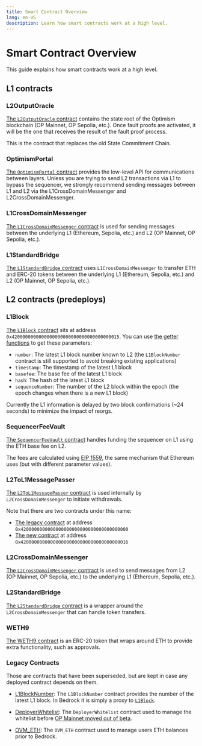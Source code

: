 ```yaml
---
title: Smart Contract Overview
lang: en-US
description: Learn how smart contracts work at a high level.
---
```


# Smart Contract Overview

This guide explains how smart contracts work at a high level.

## L1 contracts

### L2OutputOracle

[The `L2OutputOracle` contract](https://github.com/ethereum-optimism/optimism/blob/65ec61dde94ffa93342728d324fecf474d228e1f/packages/contracts-bedrock/contracts/L1/L2OutputOracle.sol) contains the state root of the Optimism blockchain (OP Mainnet, OP Sepolia, etc.).
Once fault proofs are activated, it will be the one that receives the result of the fault proof process.

This is the contract that replaces the old State Commitment Chain.

### OptimismPortal

[The `OptimismPortal` contract](https://github.com/ethereum-optimism/optimism/blob/65ec61dde94ffa93342728d324fecf474d228e1f/packages/contracts-bedrock/contracts/L1/OptimismPortal.sol) provides the low-level API for communications between layers. Unless you are trying to send L2 transactions via L1 to bypass the sequencer, we strongly recommend sending messages between L1 and L2 via the L1CrossDomainMessenger and L2CrossDomainMessenger.

### L1CrossDomainMessenger

[The `L1CrossDomainMessenger` contract](https://github.com/ethereum-optimism/optimism/blob/65ec61dde94ffa93342728d324fecf474d228e1f/packages/contracts-bedrock/contracts/L1/L1CrossDomainMessenger.sol) is used for sending messages between the underlying L1 (Ethereum, Sepolia, etc.) and L2 (OP Mainnet, OP Sepolia, etc.).

### L1StandardBridge

[The `L1StandardBridge` contract](https://github.com/ethereum-optimism/optimism/blob/65ec61dde94ffa93342728d324fecf474d228e1f/packages/contracts-bedrock/contracts/L1/L1StandardBridge.sol) uses `L1CrossDomainMessenger` to transfer ETH and ERC-20 tokens between the underlying L1 (Ethereum, Sepolia, etc.) and L2 (OP Mainnet, OP Sepolia, etc.).

## L2 contracts (predeploys)

### L1Block

[The `L1Block` contract](https://github.com/ethereum-optimism/optimism/blob/65ec61dde94ffa93342728d324fecf474d228e1f/packages/contracts-bedrock/contracts/L2/L1Block.sol) sits at address `0x4200000000000000000000000000000000000015`.
You can use [the getter functions](https://docs.soliditylang.org/en/v0.8.12/contracts.html#getter-functions) to get these parameters:

*   `number`: The latest L1 block number known to L2 (the `L1BlockNumber` contract is still supported to avoid breaking existing applications)
*   `timestamp`: The timestamp of the latest L1 block
*   `basefee`: The base fee of the latest L1 block
*   `hash`: The hash of the latest L1 block
*   `sequenceNumber`: The number of the L2 block within the epoch (the epoch changes when there is a new L1 block)

Currently the L1 information is delayed by two block confirmations (~24 seconds) to minimize the impact of reorgs.

### SequencerFeeVault

[The `SequencerFeeVault` contract](https://github.com/ethereum-optimism/optimism/blob/65ec61dde94ffa93342728d324fecf474d228e1f/packages/contracts-bedrock/contracts/L2/SequencerFeeVault.sol) handles funding the sequencer on L1 using the ETH base fee on L2.

The fees are calculated using [EIP 1559](https://github.com/ethereum/EIPs/blob/master/EIPS/eip-1559.md), the same mechanism that Ethereum uses (but with different parameter values).

### L2ToL1MessagePasser

[The `L2ToL1MessagePasser` contract](https://github.com/ethereum-optimism/optimism/blob/65ec61dde94ffa93342728d324fecf474d228e1f/packages/contracts-bedrock/contracts/L2/L2ToL1MessagePasser.sol) is used internally by `L2CrossDomainMessenger` to initiate withdrawals.

Note that there are two contracts under this name:

*   [The legacy contract](https://github.com/ethereum-optimism/optimism/blob/65ec61dde94ffa93342728d324fecf474d228e1f/packages/contracts-bedrock/contracts/legacy/LegacyMessagePasser.sol) at address `0x4200000000000000000000000000000000000000`
*   [The new contract](https://github.com/ethereum-optimism/optimism/blob/65ec61dde94ffa93342728d324fecf474d228e1f/packages/contracts-bedrock/contracts/L2/L2ToL1MessagePasser.sol) at address `0x4200000000000000000000000000000000000016`

### L2CrossDomainMessenger

[The `L2CrossDomainMessenger` contract](https://github.com/ethereum-optimism/optimism/blob/65ec61dde94ffa93342728d324fecf474d228e1f/packages/contracts-bedrock/contracts/L2/L2CrossDomainMessenger.sol) is used to send messages from L2 (OP Mainnet, OP Sepolia, etc.) to the underlying L1 (Ethereum, Sepolia, etc.).

### L2StandardBridge

[The `L2StandardBridge` contract](https://github.com/ethereum-optimism/optimism/blob/65ec61dde94ffa93342728d324fecf474d228e1f/packages/contracts-bedrock/contracts/L2/L2StandardBridge.sol) is a wrapper around the `L2CrossDomainMessenger` that can handle token transfers.

### WETH9

[The WETH9 contract](https://web.archive.org/web/20221022164309/https://weth.io/) is an ERC-20 token that wraps around ETH to provide extra functionality, such as approvals.

### Legacy Contracts

Those are contracts that have been superseded, but are kept in case any deployed contract depends on them.

*   [L1BlockNumber](https://github.com/ethereum-optimism/optimism/blob/65ec61dde94ffa93342728d324fecf474d228e1f/packages/contracts-bedrock/contracts/legacy/L1BlockNumber.sol):
    The `L1BlockNumber` contract provides the number of the latest L1 block.
    In Bedrock it is simply a proxy to [`L1Block`](#l1block).

*   [DeployerWhitelist](https://github.com/ethereum-optimism/optimism/blob/65ec61dde94ffa93342728d324fecf474d228e1f/packages/contracts-bedrock/contracts/legacy/DeployerWhitelist.sol):
    The `DeployerWhitelist` contract used to manage the whitelist before [OP Mainnet moved out of beta](https://twitter.com/optimismFND/status/1471571415774023682).

*   [OVM\_ETH](https://github.com/ethereum-optimism/optimism/blob/65ec61dde94ffa93342728d324fecf474d228e1f/packages/contracts-bedrock/contracts/legacy/LegacyERC20ETH.sol):
    The `OVM_ETH` contract used to manage users ETH balances prior to Bedrock.
